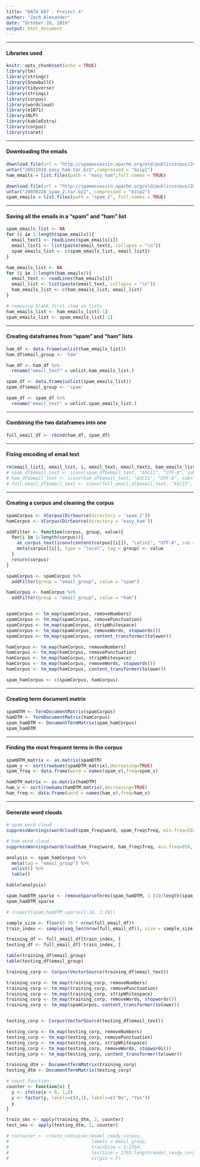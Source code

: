```yaml
---
title: "DATA 607 - Project 4"
author: "Zach Alexander"
date: "October 28, 2019"
output: html_document
---
```


***
#### Libraries used
```r
knitr::opts_chunk$set(echo = TRUE)
library(tm)
library(stringr)
library(SnowballC)
library(tidyverse)
library(stringi)
library(corpus)
library(wordcloud)
library(e1071)
library(NLP)
library(kableExtra)
library(corpus)
library(caret)
```

***

#### Downloading the emails

```r
download.file(url = "http://spamassassin.apache.org/old/publiccorpus/20021010_easy_ham.tar.bz2", destfile = "20021010_easy_ham.tar.bz2")
untar("20021010_easy_ham.tar.bz2",compressed = "bzip2")
ham_emails = list.files(path = "easy_ham",full.names = TRUE)

download.file(url = "http://spamassassin.apache.org/old/publiccorpus/20030228_spam_2.tar.bz2", destfile = "20030228_spam_2.tar.bz2")
untar("20030228_spam_2.tar.bz2", compressed = "bzip2")
spam_emails = list.files(path = "spam_2", full.names = TRUE)
```

***

#### Saving all the emails in a "spam" and "ham" list
```r
spam_emails_list <- NA
for (i in 1:length(spam_emails)){
  email_text1 <- readLines(spam_emails[i])
  email_list1 <- list(paste(email_text1, collapse = "\n"))
  spam_emails_list <- c(spam_emails_list, email_list1)
}

ham_emails_list <- NA
for (i in 1:length(ham_emails)){
  email_text <- readLines(ham_emails[i])
  email_list <- list(paste(email_text, collapse = "\n"))
  ham_emails_list <- c(ham_emails_list, email_list)
}

# removing blank first item in lists
ham_emails_list <- ham_emails_list[-1]
spam_emails_list <- spam_emails_list[-1]
```

***
#### Creating dataframes from "spam" and "ham" lists

```r
ham_df <- data.frame(unlist(ham_emails_list))
ham_df$email_group <- 'ham'

ham_df <- ham_df %>%
  rename("email_text" = unlist.ham_emails_list.)

spam_df <- data.frame(unlist(spam_emails_list))
spam_df$email_group <- 'spam'

spam_df <- spam_df %>%
  rename("email_text" = unlist.spam_emails_list.)
```

***
#### Combining the two dataframes into one
```r
full_email_df <- rbind(ham_df, spam_df)
```

***
#### Fixing encoding of email text
```r
rm(email_list1, email_list, i, email_text, email_text1, ham_emails_list, spam_emails_list)
# spam_df$email_text <- iconv(spam_df$email_text, "ASCII", "UTF-8", sub="byte")
# ham_df$email_text <- iconv(ham_df$email_text, "ASCII", "UTF-8", sub="byte")
# full_email_df$email_text <- iconv(full_email_df$email_text, "ASCII", "UTF-8", sub="byte")
```


***

#### Creating a corpus and cleaning the corpus
```r
spamCorpus <- VCorpus(DirSource(directory = 'spam_2'))
hamCorpus <- VCorpus(DirSource(directory = 'easy_ham'))

addFilter <- function(corpus, group, value){
  for(i in 1:length(corpus)){
    as_corpus_text(iconv(content(corpus[[i]]), "Latin1", "UTF-8", sub = ""))
    meta(corpus[[i]], type = "local", tag = group) <- value
  }
  return(corpus)
}

spamCorpus <- spamCorpus %>% 
  addFilter(group = "email_group", value = "spam")

hamCorpus <- hamCorpus %>% 
  addFilter(group = "email_group", value = "ham")


spamCorpus <- tm_map(spamCorpus, removeNumbers)
spamCorpus <- tm_map(spamCorpus, removePunctuation)
spamCorpus <- tm_map(spamCorpus, stripWhitespace)
spamCorpus <- tm_map(spamCorpus, removeWords, stopwords())
spamCorpus <- tm_map(spamCorpus, content_transformer(tolower))

hamCorpus <- tm_map(hamCorpus, removeNumbers)
hamCorpus <- tm_map(hamCorpus, removePunctuation)
hamCorpus <- tm_map(hamCorpus, stripWhitespace)
hamCorpus <- tm_map(hamCorpus, removeWords, stopwords())
hamCorpus <- tm_map(hamCorpus, content_transformer(tolower))

spam_hamCorpus <- c(spamCorpus, hamCorpus)
```

***
#### Creating term document matrix
```r
spamDTM <- TermDocumentMatrix(spamCorpus)
hamDTM <- TermDocumentMatrix(hamCorpus)
spam_hamDTM <- DocumentTermMatrix(spam_hamCorpus)
spam_hamDTM
```

***
#### Finding the most frequent terms in the corpus
```r
spamDTM_matrix <- as.matrix(spamDTM)
spam_v <- sort(rowSums(spamDTM_matrix),decreasing=TRUE)
spam_freq <- data.frame(word = names(spam_v),freq=spam_v)

hamDTM_matrix <- as.matrix(hamDTM)
ham_v <- sort(rowSums(hamDTM_matrix),decreasing=TRUE)
ham_freq <- data.frame(word = names(ham_v),freq=ham_v)
```

***
#### Generate word clouds
```r
# spam word cloud
suppressWarnings(wordcloud(spam_freq$word, spam_freq$freq, min.freq=550))

# ham word cloud
suppressWarnings(wordcloud(ham_freq$word, ham_freq$freq, min.freq=850, scale=c(3.5,0.15)))
```



```r
analysis <- spam_hamCorpus %>% 
  meta(tag = "email_group") %>% 
  unlist() %>% 
  table()

kable(analysis)
```

```r
spam_hamDTM_sparse <- removeSparseTerms(spam_hamDTM, 1-(10/length(spam_hamCorpus)))
spam_hamDTM_sparse

```

```r

# inspect(spam_hamDTM_sparse[1:10, 1:20])

sample_size <- floor(0.70 * nrow(full_email_df))
train_index <- sample(seq_len(nrow(full_email_df)), size = sample_size)

training_df <- full_email_df[train_index, ]
testing_df <- full_email_df[-train_index, ]

table(training_df$email_group)
table(testing_df$email_group)

training_corp <- Corpus(VectorSource(training_df$email_text))

training_corp <- tm_map(training_corp, removeNumbers)
training_corp <- tm_map(training_corp, removePunctuation)
training_corp <- tm_map(training_corp, stripWhitespace)
training_corp <- tm_map(training_corp, removeWords, stopwords())
training_corp <- tm_map(spamCorpus, content_transformer(tolower))


testing_corp <- Corpus(VectorSource(testing_df$email_text))

testing_corp <- tm_map(testing_corp, removeNumbers)
testing_corp <- tm_map(testing_corp, removePunctuation)
testing_corp <- tm_map(testing_corp, stripWhitespace)
testing_corp <- tm_map(testing_corp, removeWords, stopwords())
testing_corp <- tm_map(testing_corp, content_transformer(tolower))

training_dtm <- DocumentTermMatrix(training_corp)
testing_dtm <- DocumentTermMatrix(testing_corp)

# count function
counter <- function(x) {
  y <- ifelse(x > 0, 1,0)
  y <- factor(y, levels=c(0,1), labels=c("No", "Yes"))
  y
}

train_sms <- apply(training_dtm, 2, counter)
test_sms <- apply(testing_dtm, 2, counter)

# container <- create_container(model_ready_corpus,
#                               labels = email_group,
#                               trainSize = 1:2764,
#                               testSize = 2765:length(model_ready_corpus),
#                               virgin = F)
```
```r

```


